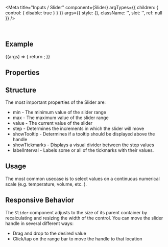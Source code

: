 
<Meta
  title="Inputs / Slider"
  component={Slider}
  argTypes={{
    children: { control: { disable: true } }
  }}
  args={{
    style: {},
    className: '',
    slot: '',
    ref: null
  }}
/>

<DocsHeader />

<br />

## Example

<Canvas>
  <Story name="Default">
    {(args) => {
      return <Slider {...args} />;
    }}
  </Story>
</Canvas>

## Properties

<ArgsTable story="." />

## Structure

The most important properties of the Slider are:

- min - The minimum value of the slider range
- max - The maximum value of the slider range
- value - The current value of the slider
- step - Determines the increments in which the slider will move
- showTooltip - Determines if a tooltip should be displayed above the handle
- showTickmarks - Displays a visual divider between the step values
- labelInterval - Labels some or all of the tickmarks with their values.

## Usage

The most common usecase is to select values on a continuous numerical scale (e.g. temperature, volume, etc. ).

## Responsive Behavior

The `Slider` component adjusts to the size of its parent container by recalculating and resizing the width of the control. You can move the slider handle in several different ways:

- Drag and drop to the desired value
- Click/tap on the range bar to move the handle to that location

<Footer />
